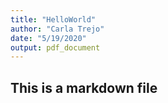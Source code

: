 ```yaml
---
title: "HelloWorld"
author: "Carla Trejo"
date: "5/19/2020"
output: pdf_document
---
```


## This is a markdown file
